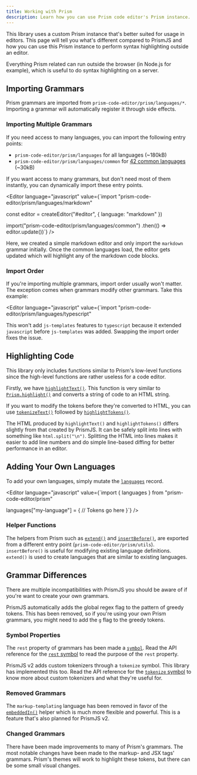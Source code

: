 ```yaml
---
title: Working with Prism
description: Learn how you can use Prism code editor's Prism instance.
---
```



This library uses a custom Prism instance that's better suited for usage in editors. This page will tell you what's different compared to PrismJS and how you can use this Prism instance to perform syntax highlighting outside an editor.

Everything Prism related can run outside the browser (in Node.js for example), which is useful to do syntax highlighting on a server.

## Importing Grammars

Prism grammars are imported from `prism-code-editor/prism/languages/*`. Importing a grammar will automatically register it through side effects.

### Importing Multiple Grammars

If you need access to many languages, you can import the following entry points:

- `prism-code-editor/prism/languages` for all languages (~180kB)
- `prism-code-editor/prism/languages/common` for [42 common languages](https://github.com/FIameCaster/prism-code-editor/tree/main/package/src/prism/languages/common.js) (~30kB)

If you want access to many grammars, but don't need most of them instantly, you can dynamically import these entry points.

<Editor language="javascript" value={`import "prism-code-editor/prism/languages/markdown"

const editor = createEditor("#editor", { language: "markdown" })

import("prism-code-editor/prism/languages/common")
	.then(() => editor.update())`} />

Here, we created a simple markdown editor and only import the `markdown` grammar initially. Once the common languages load, the editor gets updated which will highlight any of the markdown code blocks.

### Import Order

If you're importing multiple grammars, import order usually won't matter. The exception comes when grammars modify other grammars. Take this example:

<Editor language="javascript" value={`import "prism-code-editor/prism/languages/typescript"

This won't add `js-templates` features to `typescript` because it extended `javascript` before `js-templates` was added. Swapping the import order fixes the issue.

## Highlighting Code

This library only includes functions similar to Prism's low-level functions since the high-level functions are rather useless for a code editor.

Firstly, we have [`highlightText()`](/api-reference/prism/f-highlighttext). This function is very similar to [`Prism.highlight()`](https://prismjs.com/docs/Prism.html#.highlight) and converts a string of code to an HTML string.

If you want to modify the tokens before they're converted to HTML, you can use [`tokenizeText()`](/api-reference/prism/f-tokenizetext) followed by [`highlightTokens()`](/api-reference/prism/f-highlighttokens).

The HTML produced by `highlightText()` and `highlightTokens()` differs slightly from that created by PrismJS. It can be safely split into lines with something like `html.split("\n")`. Splitting the HTML into lines makes it easier to add line numbers and do simple line-based diffing for better performance in an editor.

## Adding Your Own Languages

To add your own languages, simply mutate the [`languages`](/api-reference/prism/v-languages) record.

<Editor language="javascript" value={`import { languages } from "prism-code-editor/prism"

languages["my-language"] = {
  // Tokens go here
}`} />

### Helper Functions

The helpers from Prism such as [`extend()`](/api-reference/prism/utils/f-extend) and [`insertBefore()`](/api-reference/prism/utils/f-insertbefore), are exported from a different entry point (`prism-code-editor/prism/utils`). `insertBefore()` is useful for modifying existing language definitions. `extend()` is used to create languages that are similar to existing languages.


## Grammar Differences

There are multiple incompatibilities with PrismJS you should be aware of if you're want to create your own grammars.

PrismJS automatically adds the global regex flag to the pattern of greedy tokens. This has been removed, so if you're using your own Prism grammars, you might need to add the `g` flag to the greedy tokens.

### Symbol Properties

The `rest` property of grammars has been made a [`symbol`](https://developer.mozilla.org/en-US/docs/Web/JavaScript/Reference/Global_Objects/Symbol). Read the API reference for the [`rest` symbol](/api-reference/prism/v-rest) to read the purpose of the `rest` property.

PrismJS v2 adds custom tokenizers through a `tokenize` symbol. This library has implemented this too. Read the API reference for the [`tokenize` symbol](/api-reference/prism/v-tokenize) to know more about custom tokenizers and what they're useful for.

### Removed Grammars

The `markup-templating` language has been removed in favor of the [`embeddedIn()`](/api-reference/prism/utils/f-embeddedin) helper which is much more flexible and powerful. This is a feature that's also planned for PrismJS v2.

### Changed Grammars

There have been made improvements to many of Prism's grammars. The most notable changes have been made to the markup- and JSX tags' grammars. Prism's themes will work to highlight these tokens, but there can be some small visual changes.
